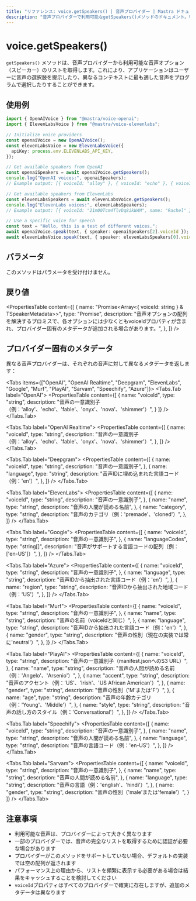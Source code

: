 ---
title: "リファレンス: voice.getSpeakers() | 音声プロバイダー | Mastra ドキュメント"
description: "音声プロバイダーで利用可能なgetSpeakers()メソッドのドキュメント。利用可能な音声オプションを取得します。"
---


# voice.getSpeakers()

`getSpeakers()` メソッドは、音声プロバイダーから利用可能な音声オプション（スピーカー）のリストを取得します。これにより、アプリケーションはユーザーに音声の選択肢を提示したり、異なるコンテキストに最も適した音声をプログラムで選択したりすることができます。

## 使用例

```typescript
import { OpenAIVoice } from "@mastra/voice-openai";
import { ElevenLabsVoice } from "@mastra/voice-elevenlabs";

// Initialize voice providers
const openaiVoice = new OpenAIVoice();
const elevenLabsVoice = new ElevenLabsVoice({
  apiKey: process.env.ELEVENLABS_API_KEY,
});

// Get available speakers from OpenAI
const openaiSpeakers = await openaiVoice.getSpeakers();
console.log("OpenAI voices:", openaiSpeakers);
// Example output: [{ voiceId: "alloy" }, { voiceId: "echo" }, { voiceId: "fable" }, ...]

// Get available speakers from ElevenLabs
const elevenLabsSpeakers = await elevenLabsVoice.getSpeakers();
console.log("ElevenLabs voices:", elevenLabsSpeakers);
// Example output: [{ voiceId: "21m00Tcm4TlvDq8ikWAM", name: "Rachel" }, ...]

// Use a specific voice for speech
const text = "Hello, this is a test of different voices.";
await openaiVoice.speak(text, { speaker: openaiSpeakers[2].voiceId });
await elevenLabsVoice.speak(text, { speaker: elevenLabsSpeakers[0].voiceId });
```

## パラメータ

このメソッドはパラメータを受け付けません。

## 戻り値

<PropertiesTable
  content={[
    {
      name: "Promise<Array<{ voiceId: string } & TSpeakerMetadata>>",
      type: "Promise",
      description:
        "音声オプションの配列を解決するプロミスで、各オプションには少なくともvoiceIdプロパティが含まれ、プロバイダー固有のメタデータが追加される場合があります。",
    },
  ]}
/>

## プロバイダー固有のメタデータ

異なる音声プロバイダーは、それぞれの音声に対して異なるメタデータを返します：

<Tabs items={["OpenAI", "OpenAI Realtime", "Deepgram", "ElevenLabs", "Google", "Murf", "PlayAI", "Sarvam", "Speechify", "Azure"]}>
  <Tabs.Tab label="OpenAI">
    <PropertiesTable
      content={[
      {
        name: "voiceId",
        type: "string",
        description: "音声の一意識別子（例：'alloy'、'echo'、'fable'、'onyx'、'nova'、'shimmer'）",
      }
    ]}
    />
  </Tabs.Tab>

<Tabs.Tab label="OpenAI Realtime">
  <PropertiesTable
    content={[
      {
        name: "voiceId",
        type: "string",
        description:
          "音声の一意識別子（例：'alloy'、'echo'、'fable'、'onyx'、'nova'、'shimmer'）",
      },
    ]}
  />
</Tabs.Tab>

<Tabs.Tab label="Deepgram">
  <PropertiesTable
    content={[
      {
        name: "voiceId",
        type: "string",
        description: "音声の一意識別子",
      },
      {
        name: "language",
        type: "string",
        description: "音声IDに埋め込まれた言語コード（例：'en'）",
      },
    ]}
  />
</Tabs.Tab>

<Tabs.Tab label="ElevenLabs">
  <PropertiesTable
    content={[
      {
        name: "voiceId",
        type: "string",
        description: "音声の一意識別子",
      },
      {
        name: "name",
        type: "string",
        description: "音声の人間が読める名前",
      },
      {
        name: "category",
        type: "string",
        description: "音声のカテゴリ（例：'premade'、'cloned'）",
      },
    ]}
  />
</Tabs.Tab>

<Tabs.Tab label="Google">
  <PropertiesTable
    content={[
      {
        name: "voiceId",
        type: "string",
        description: "音声の一意識別子",
      },
      {
        name: "languageCodes",
        type: "string[]",
        description: "音声がサポートする言語コードの配列（例：['en-US']）",
      },
    ]}
  />
</Tabs.Tab>

<Tabs.Tab label="Azure">
  <PropertiesTable
    content={[
      {
        name: "voiceId",
        type: "string",
        description: "音声の一意識別子",
      },
      {
        name: "language",
        type: "string",
        description: "音声IDから抽出された言語コード（例：'en'）",
      },
      {
        name: "region",
        type: "string",
        description: "音声IDから抽出された地域コード（例：'US'）",
      },
    ]}
  />
</Tabs.Tab>

<Tabs.Tab label="Murf">
  <PropertiesTable
    content={[
      {
        name: "voiceId",
        type: "string",
        description: "音声の一意識別子",
      },
      {
        name: "name",
        type: "string",
        description: "音声の名前（voiceIdと同じ）",
      },
      {
        name: "language",
        type: "string",
        description: "音声IDから抽出された言語コード（例：'en'）",
      },
      {
        name: "gender",
        type: "string",
        description: "音声の性別（現在の実装では常に'neutral'）",
      },
    ]}
  />
</Tabs.Tab>

<Tabs.Tab label="PlayAI">
  <PropertiesTable
    content={[
      {
        name: "voiceId",
        type: "string",
        description: "音声の一意識別子（manifest.jsonへのS3 URL）",
      },
      {
        name: "name",
        type: "string",
        description: "音声の人間が読める名前（例：'Angelo'、'Arsenio'）",
      },
      {
        name: "accent",
        type: "string",
        description:
          "音声のアクセント（例：'US'、'Irish'、'US African American'）",
      },
      {
        name: "gender",
        type: "string",
        description: "音声の性別（'M'または'F'）",
      },
      {
        name: "age",
        type: "string",
        description: "音声の年齢カテゴリ（例：'Young'、'Middle'）",
      },
      {
        name: "style",
        type: "string",
        description: "音声の話し方のスタイル（例：'Conversational'）",
      },
    ]}
  />
</Tabs.Tab>

<Tabs.Tab label="Speechify">
  <PropertiesTable
    content={[
      {
        name: "voiceId",
        type: "string",
        description: "音声の一意識別子",
      },
      {
        name: "name",
        type: "string",
        description: "音声の人間が読める名前",
      },
      {
        name: "language",
        type: "string",
        description: "音声の言語コード（例：'en-US'）",
      },
    ]}
  />
</Tabs.Tab>

  <Tabs.Tab label="Sarvam">
    <PropertiesTable
      content={[
      {
        name: "voiceId",
        type: "string",
        description: "音声の一意識別子",
      },
      {
        name: "name",
        type: "string",
        description: "音声の人間が読める名前",
      },
      {
        name: "language",
        type: "string",
        description: "音声の言語（例：'english'、'hindi'）",
      },
      {
        name: "gender",
        type: "string",
        description: "音声の性別（'male'または'female'）",
      }
    ]}
    />
  </Tabs.Tab>
</Tabs>

## 注意事項

- 利用可能な音声は、プロバイダーによって大きく異なります
- 一部のプロバイダーでは、音声の完全なリストを取得するために認証が必要な場合があります
- プロバイダーがこのメソッドをサポートしていない場合、デフォルトの実装では空の配列が返されます
- パフォーマンス上の理由から、リストを頻繁に表示する必要がある場合は結果をキャッシュすることを検討してください
- `voiceId`プロパティはすべてのプロバイダーで確実に存在しますが、追加のメタデータは異なります
